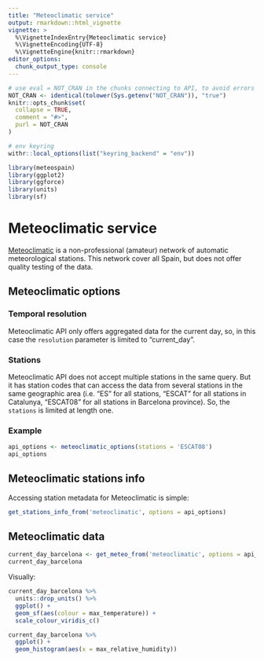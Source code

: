 ```yaml
---
title: "Meteoclimatic service"
output: rmarkdown::html_vignette
vignette: >
  %\VignetteIndexEntry{Meteoclimatic service}
  %\VignetteEncoding{UTF-8}
  %\VignetteEngine{knitr::rmarkdown}
editor_options: 
  chunk_output_type: console
---
```


```r
# use eval = NOT_CRAN in the chunks connecting to API, to avoid errors or warnings in CRAN checks
NOT_CRAN <- identical(tolower(Sys.getenv("NOT_CRAN")), "true")
knitr::opts_chunk$set(
  collapse = TRUE,
  comment = "#>",
  purl = NOT_CRAN
)

# env keyring
withr::local_options(list("keyring_backend" = "env"))
```

```r
library(meteospain)
library(ggplot2)
library(ggforce)
library(units)
library(sf)
```

# Meteoclimatic service

[Meteoclimatic](https://www.meteoclimatic.net/) is a non-professional (amateur) network of automatic
meteorological stations. This network cover all Spain, but does not offer quality testing of the data.

## Meteoclimatic options

### Temporal resolution

Meteoclimatic API only offers aggregated data for the current day, so, in this case the `resolution` parameter
is limited to "current_day".

### Stations

Meteoclimatic API does not accept multiple stations in the same query. But it has station codes that can
access the data from several stations in the same geographic area (i.e. "ES" for all stations, "ESCAT" for
all stations in Catalunya, "ESCAT08" for all stations in Barcelona province). So, the `stations` is limited
at length one.

### Example

```r
api_options <- meteoclimatic_options(stations = 'ESCAT08')
api_options
```

## Meteoclimatic stations info

Accessing station metadata for Meteoclimatic is simple:

```r
get_stations_info_from('meteoclimatic', options = api_options)
```

## Meteoclimatic data

```r
current_day_barcelona <- get_meteo_from('meteoclimatic', options = api_options)
current_day_barcelona
```

Visually:

```r
current_day_barcelona %>%
  units::drop_units() %>%
  ggplot() +
  geom_sf(aes(colour = max_temperature)) +
  scale_colour_viridis_c()

current_day_barcelona %>%
  ggplot() +
  geom_histogram(aes(x = max_relative_humidity))
```


